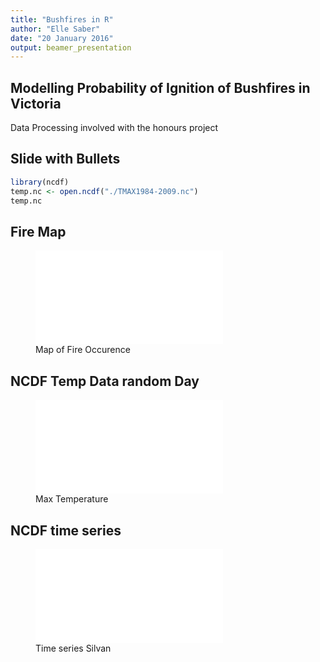 ```yaml
---
title: "Bushfires in R"
author: "Elle Saber"
date: "20 January 2016"
output: beamer_presentation
---
```


## Modelling Probability of Ignition of Bushfires in Victoria 

Data Processing involved with the honours project 

## Slide with Bullets
```r
library(ncdf)
temp.nc <- open.ncdf("./TMAX1984-2009.nc")
temp.nc

```

## Fire Map

![Map of Fire Occurence](figures/Data/firemap.pdf)

## NCDF Temp Data random Day

![Max Temperature](figures/Data/tmax.pdf)

## NCDF time series

![Time series Silvan](figures/Data/silvan.pdf)
